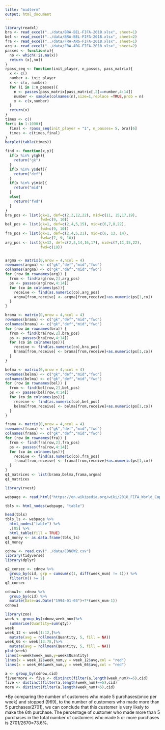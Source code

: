 ---
title: "midterm"
output: html_document
---
```{r echo=FALSE}
library(readxl)
bra <- read_excel("../data/BRA-BEL-FIFA-2018.xlsx", sheet=1)
bel <- read_excel("../data/BRA-BEL-FIFA-2018.xlsx", sheet=2)
fra <- read_excel("../data/FRA-ARG-FIFA-2018.xlsx", sheet=1)
arg <- read_excel("../data/FRA-ARG-FIFA-2018.xlsx", sheet=2)
passes <- function(x){
  no <- which(!is.na(x))
  return (x[,no])
}
rpass_seq <- function(init_player, n_passes, pass_matrix){
  x <- c()
  number <- init_player
  x <- c(x, number)
  for (i in 1:n_passes){
    n <- passes(pass_matrix[pass_matrix[,2]==number,4:14])
    number <- sample(colnames(n),size=1,replace =TRUE,prob = n)
    x <- c(x,number)
  }
  return(x)
}
times <- c()
for(i in 1:1000){
  final <- rpass_seq(init_player = "1", n_passes= 5, bra)[6]
  times <- c(times,final)
}
barplot(table(times))
```

```{r echo=FALSE}
find <- function(x,y){
  if(x %in% y$gk){
    return("gk")
  }
  if(x %in% y$def){
    return("def")
  }
  if(x %in% y$mid){
    return("mid")
  }
  else{
    return("fwd")
  }
}
bra_pos <- list(gk=1, def=c(2,3,12,22), mid=c(11, 15,17,19),
                fwd=c(9, 10))
bel_pos <- list(gk=1, def=c(2,4,5,15), mid=c(6,7,8,22),
                fwd=c(9, 10))
fra_pos <- list(gk=1, def=c(2,4,5,21), mid=c(6, 13, 14),
                fwd=c(7, 9, 10))
arg_pos <- list(gk=12, def=c(2,3,14,16,17), mid=c(7,11,15,22),
                fwd=c(10))


argma <- matrix(0,nrow = 4,ncol = 4)
rownames(argma) <- c("gk","def","mid","fwd")
colnames(argma) <- c("gk","def","mid","fwd")
for (row in rownames(arg)) {
  from <- find(arg[row,2],arg_pos)
  ps <- passes(arg[row,4:14])
  for (co in colnames(ps)){
    receive <- find(as.numeric(co),arg_pos)
    argma[from,receive] <- argma[from,receive]+as.numeric(ps[1,co])
  }
}

brama <- matrix(0,nrow = 4,ncol = 4)
rownames(brama) <- c("gk","def","mid","fwd")
colnames(brama) <- c("gk","def","mid","fwd")
for (row in rownames(bra)) {
  from <- find(bra[row,2],bra_pos)
  ps <- passes(bra[row,4:14])
  for (co in colnames(ps)){
    receive <- find(as.numeric(co),bra_pos)
    brama[from,receive] <- brama[from,receive]+as.numeric(ps[1,co])
  }
}

belma <- matrix(0,nrow = 4,ncol = 4)
rownames(belma) <- c("gk","def","mid","fwd")
colnames(belma) <- c("gk","def","mid","fwd")
for (row in rownames(bel)) {
  from <- find(bel[row,2],bel_pos)
  ps <- passes(bel[row,4:14])
  for (co in colnames(ps)){
    receive <- find(as.numeric(co),bel_pos)
    belma[from,receive] <- belma[from,receive]+as.numeric(ps[1,co])
  }
}

frama <- matrix(0,nrow = 4,ncol = 4)
rownames(frama) <- c("gk","def","mid","fwd")
colnames(frama) <- c("gk","def","mid","fwd")
for (row in rownames(fra)) {
  from <- find(fra[row,2],fra_pos)
  ps <- passes(fra[row,4:14])
  for (co in colnames(ps)){
    receive <- find(as.numeric(co),fra_pos)
    frama[from,receive] <- frama[from,receive]+as.numeric(ps[1,co])
  }
}
q1_matrices <- list(brama,belma,frama,argma)
q1_matrices
```

```{r echo=FALSE}
library(rvest)

webpage <- read_html("https://en.wikipedia.org/wiki/2018_FIFA_World_Cup")

tbls <- html_nodes(webpage, "table")

head(tbls)
tbls_ls <- webpage %>%
  html_nodes("table") %>%
  .[85] %>%
  html_table(fill = TRUE)
q1_money <- as.data.frame(tbls_ls)
q1_money
```

```{r echo=FALSE}
cdnow <- read.csv("../data/CDNOW2.csv")
library(tidyverse)
library(dplyr)

q2_consec <- cdnow %>% 
  group_by(cid, grp = cumsum(c(1, diff(week_num) != 1))) %>% 
  filter(n() >= 2)
q2_consec
```

```{r echo=FALSE}
cdnow1<- cdnow %>%
  group_by(cid) %>%
  mutate(Date=as.Date("1994-01-03")+7*(week_num-1))
cdnow1
```

```{r echo=FALSE}
library(zoo)
week <- group_by(cdnow,week_num)%>%
  summarise(Quantity=sum(qty))
week
week_12 <- week[1:12,]%>%
  mutate(avg = rollmean(Quantity, 5, fill = NA))
week_66 <- week[13:78,]%>%
  mutate(avg = rollmean(Quantity, 5, fill = NA))
plot(week)
lines(x=week$week_num,y=week$Quantity)
lines(x = week_12$week_num,y = week_12$avg,col = "red")
lines(x = week_66$week_num,y = week_66$avg,col = "red")
```

```{r echo=FALSE}
a <- group_by(cdnow,cid)
fiveormore <- five <- distinct(filter(a,length(week_num)>=5),cid)
five <- distinct(filter(a,length(week_num)==5),cid)
more <- distinct(filter(a,length(week_num)>5),cid)
```
*By comparing the number of customers who made 5 purchases(once per week) and stopped
(969), to the number of customers who made more than 5 purchases(2701), we can conclude 
that this customer is very likely to make the 6th purchase. The percentage of customer 
who made more than 5 purchases in the total number of customers who made 5 or more purchases
is 2701/2670=73.6%.

